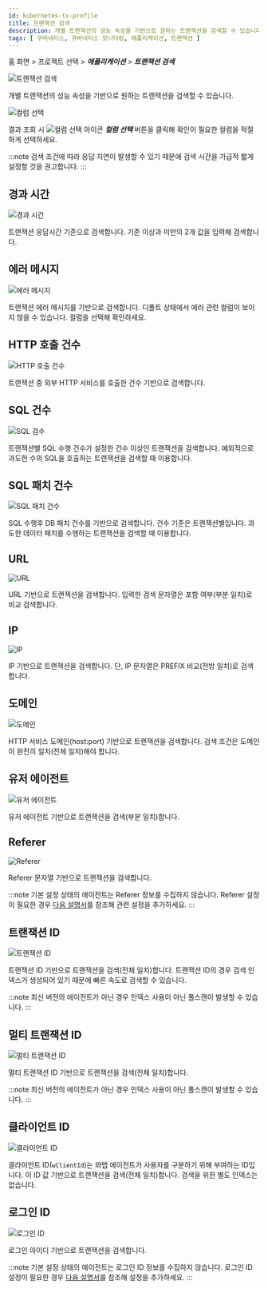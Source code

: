 ```yaml
---
id: kubernetes-tx-profile
title: 트랜잭션 검색
description: 개별 트랜잭션의 성능 속성을 기반으로 원하는 트랜잭션을 검색할 수 있습니다.
tags: [ 쿠버네티스, 쿠버네티스 모니터링, 애플리케이션, 트랜잭션 ]
---
```


홈 화면 > 프로젝트 선택 > ***애플리케이션*** > ***트랜잭션 검색***

![트랜잭션 검색](https://img.whatap.io/media/images/whatap_application_analysis_tx_profile.png)

개별 트랜잭션의 성능 속성을 기반으로 원하는 트랜잭션을 검색할 수 있습니다.

![컬럼 선택](https://img.whatap.io/media/images/whatap_application_analysis_tx_profile_column.png)

결과 조회 시 ![컬럼 선택 아이콘](/img/ico-column-set.svg) ***컬럼 선택*** 버튼을 클릭해 확인이 필요한 컬럼을 적절하게 선택하세요.

:::note
검색 조건에 따라 응답 지연이 발생할 수 있기 때문에 검색 시간을 가급적 짧게 설정할 것을 권고합니다.
:::

## 경과 시간

![경과 시간](https://img.whatap.io/media/images/whatap_application_analysis_tx_profile_time.png)

트랜잭션 응답시간 기준으로 검색합니다. 기준 이상과 미만의 2개 값을 입력해 검색합니다.

## 에러 메시지

![에러 메시지](https://img.whatap.io/media/images/whatap_application_analysis_tx_profile_error.png)

트랜잭션 에러 메시지를 기반으로 검색합니다. 디폴트 상태에서 에러 관련 컬럼이 보이지 않을 수 있습니다. 컬럼을 선택해 확인하세요.

## HTTP 호출 건수

![HTTP 호출 건수](https://img.whatap.io/media/images/whatap_application_analysis_tx_profile_http.png)

트랜잭션 중 외부 HTTP 서비스를 호출한 건수 기반으로 검색합니다.

## SQL 건수

![SQL 검수](https://img.whatap.io/media/images/whatap_application_analysis_tx_profile_sql.png)

트랜잭션별 SQL 수행 건수가 설정한 건수 이상인 트랜잭션을 검색합니다. 예외적으로 과도한 수의 SQL을 호출하는 트랜잭션을 검색할 때 이용합니다.

## SQL 패치 건수

![SQL 패치 건수](https://img.whatap.io/media/images/whatap_application_analysis_tx_profile_sqlfetch.png)

SQL 수행후 DB 패치 건수를 기반으로 검색합니다. 건수 기준은 트랜잭션별입니다. 과도한 데이터 패치를 수행하는 트랜잭션을 검색할 때 이용합니다.

## URL

![URL](https://img.whatap.io/media/images/whatap_application_analysis_tx_profile_url.png)

URL 기반으로 트랜잭션을 검색합니다. 입력한 검색 문자열은 포함 여부(부분 일치)로 비교 검색합니다.

## IP

![IP](https://img.whatap.io/media/images/whatap_application_analysis_tx_profile_ip.png)

IP 기반으로 트랜잭션을 검색합니다. 단, IP 문자열은 PREFIX 비교(전방 일치)로 검색합니다.

## 도메인

![도메인](https://img.whatap.io/media/images/whatap_application_analysis_tx_profile_domain.png)

HTTP 서비스 도메인(host:port) 기반으로 트랜잭션을 검색합니다. 검색 조건은 도메인이 완전히 일치(전체 일치)해야 합니다.

## 유저 에이전트

![유저 에이전트](https://img.whatap.io/media/images/whatap_application_analysis_tx_profile_useragent.png)

유저 에이전트 기반으로 트랜잭션을 검색(부분 일치)합니다. 

## Referer

![Referer](https://img.whatap.io/media/images/whatap_application_analysis_tx_profile_referer.png)

Referer 문자열 기반으로 트랜잭션을 검색합니다.

:::note
기본 설정 상태의 에이전트는 Referer 정보를 수집하지 않습니다. Referer 설정이 필요한 경우 [다음 설명서](../analysis/analysis-apm-trs#stat-referer)를 참조해 관련 설정을 추가하세요.
:::

## 트랜잭션 ID

![트랜잭션 ID](https://img.whatap.io/media/images/whatap_application_analysis_tx_profile_tid.png)

트랜잭션 ID 기반으로 트랜잭션을 검색(전체 일치)합니다. 트랜잭션 ID의 경우 검색 인덱스가 생성되어 있기 때문에 빠른 속도로 검색할 수 있습니다.

:::note
최신 버전의 에이전트가 아닌 경우 인덱스 사용이 아닌 풀스캔이 발생할 수 있습니다.
:::

## 멀티 트랜잭션 ID

![멀티 트랜잭션 ID](https://img.whatap.io/media/images/whatap_application_analysis_tx_profile_mtid.png)

멀티 트랜잭션 ID 기반으로 트랜잭션을 검색(전체 일치)합니다.

:::note
최신 버전의 에이전트가 아닌 경우 인덱스 사용이 아닌 풀스캔이 발생할 수 있습니다.
:::

## 클라이언트 ID

![클라이언트 ID](https://img.whatap.io/media/images/whatap_application_analysis_tx_profile_clientid.png)

클라이언트 ID(`wClientId`)는 와탭 에이전트가 사용자를 구분하기 위해 부여하는 ID입니다. 이 ID 값 기반으로 트랜잭션을 검색(전체 일치)합니다. 검색을 위한 별도 인덱스는 없습니다.

## 로그인 ID

![로그인 ID](https://img.whatap.io/media/images/whatap_application_analysis_tx_profile_loginid.png)

로그인 아이디 기반으로 트랜잭션을 검색합니다.

:::note
기본 설정 상태의 에이전트는 로그인 ID 정보를 수집하지 않습니다. 로그인 ID 설정이 필요한 경우 [다음 설명서](../apm/java-script-plugin#common-plugin)를 참조해 설정을 추가하세요.
:::